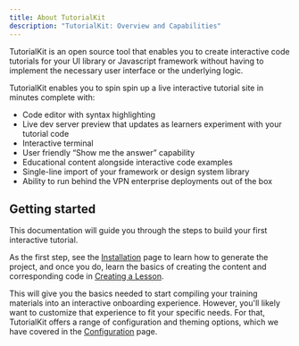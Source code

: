 ```yaml
---
title: About TutorialKit
description: "TutorialKit: Overview and Capabilities"
---
```


TutorialKit is an open source tool that enables you to create interactive code tutorials for your UI library or Javascript framework without having to implement the necessary user interface or the underlying logic.

TutorialKit enables you to spin spin up a live interactive tutorial site in minutes complete with:

- Code editor with syntax highlighting
- Live dev server preview that updates as learners experiment with your tutorial code
- Interactive terminal
- User friendly “Show me the answer” capability
- Educational content alongside interactive code examples
- Single-line import of your framework or design system library
- Ability to run behind the VPN enterprise deployments out of the box

## Getting started

This documentation will guide you through the steps to build your first interactive tutorial.

As the first step, see the [Installation](/guides/installation/) page to learn how to generate the project, and once you do, learn the basics of creating the content and corresponding code in [Creating a Lesson](/guides/creating-content/).

This will give you the basics needed to start compiling your training materials into an interactive onboarding experience. However, you'll likely want to customize that experience to fit your specific needs. For that, TutorialKit offers a range of configuration and theming options, which we have covered in the [Configuration](/reference/configuration) page.
